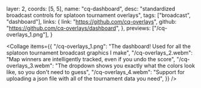   layer: 2,
  coords: [5, 5],
  name: "cq-dashboard",
  desc: "standardized broadcast controls for splatoon tournament overlays",
  tags: ["broadcast", "dashboard"],
  links: {
    link: "https://github.com/cq-overlays",
    github: "https://github.com/cq-overlays/dashboard",
  },
  previews: ["/cq-overlays_1.png"],
}

<Collage
  items={{
    "/cq-overlays_1.png":
      "The dashboard! Used for all the splatoon tournament broadcast graphics I make",
    "/cq-overlays_2.webm":
      "Map winners are intelligently tracked, even if you undo the score",
    "/cq-overlays_3.webm":
      "The dropdown shows you exactly what the colors look like, so you don't need to guess",
    "/cq-overlays_4.webm":
      "Support for uploading a json file with all of the tournament data you need",
  }}
/>
